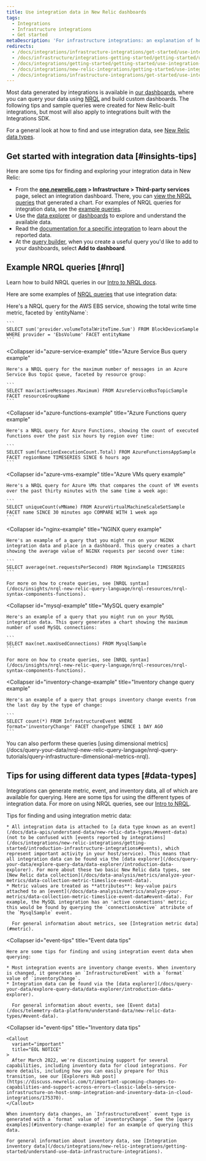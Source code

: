 ```yaml
---
title: Use integration data in New Relic dashboards
tags:
  - Integrations
  - Infrastructure integrations
  - Get started
metaDescription: 'For infrastructure integrations: an explanation of how to find and use integration data in New Relic, with sample queries.'
redirects:
  - /docs/integrations/infrastructure-integrations/get-started/use-integration-data-new-relic-dashboards
  - /docs/infrastructure/integrations-getting-started/getting-started/use-integration-data-new-relic-insights
  - /docs/integrations/getting-started/getting-started/use-integration-data-new-relic-insights
  - /docs/integrations/new-relic-integrations/getting-started/use-integration-data-new-relic-insights
  - /docs/integrations/infrastructure-integrations/get-started/use-integration-data-new-relic-insights-dashboards
---
```


Most data generated by integrations is available in [our dashboards](/docs/dashboards/new-relic-one-dashboards/get-started/introduction-new-relic-one-dashboards), where you can query your data using [NRQL](/docs/insights/nrql-new-relic-query-language/using-nrql/introduction-nrql) and build custom dashboards. The following tips and sample queries were created for New Relic-built integrations, but most will also apply to integrations built with the Integrations SDK.

For a general look at how to find and use integration data, see [New Relic data types](/docs/telemetry-data-platform/understand-data/new-relic-data-types/).

## Get started with integration data [#insights-tips]

Here are some tips for finding and exploring your integration data in New Relic:

* From the **[one.newrelic.com](http://one.newrelic.com) > Infrastructure > Third-party services** page, select an integration dashboard. There, you can [view the NRQL queries](/docs/integrations/new-relic-integrations/getting-started/infrastructure-integration-dashboards-charts#functions) that generated a chart. For examples of NRQL queries for integration data, see the [example queries](#query-examples).
* Use the [data explorer](/docs/query-your-data/explore-query-data/data-explorer/introduction-data-explorer) or [dashboards](/docs/dashboards/new-relic-one-dashboards/get-started/introduction-new-relic-one-dashboards) to explore and understand the available data.
* Read the [documentation for a specific integration](/docs/infrastructure/integrations/types-integrations) to learn about the reported data.
* At the [query builder](/docs/query-your-data/explore-query-data/query-builder/introduction-query-builder/), when you create a useful query you'd like to add to your dashboards, select **Add to dashboard**.

## Example NRQL queries [#nrql]

Learn how to build NRQL queries in our [Intro to NRQL docs](/docs/insights/nrql-new-relic-query-language/using-nrql/introduction-nrql).

Here are some examples of [NRQL queries](/docs/insights/nrql-new-relic-query-language/using-nrql/introduction-nrql) that use integration data:

<CollapserGroup id="query-examples">
  <Collapser
    id="aws-ebs-example"
    title="AWS EBS query example"
  >
    Here's a NRQL query for the AWS EBS service, showing the total write time metric, faceted by `entityName`:

    ```
    SELECT sum('provider.volumeTotalWriteTime.Sum') FROM BlockDeviceSample WHERE provider = 'EbsVolume' FACET entityName
    ```
  </Collapser>

  <Collapser
    id="azure-service-example"
    title="Azure Service Bus query example"
  >
    Here's a NRQL query for the maximum number of messages in an Azure Service Bus topic queue, faceted by resource group:

    ```
    SELECT max(activeMessages.Maximum) FROM AzureServiceBusTopicSample FACET resourceGroupName
    ```
  </Collapser>

  <Collapser
    id="azure-functions-example"
    title="Azure Functions query example"
  >
    Here's a NRQL query for Azure Functions, showing the count of executed functions over the past six hours by region over time:

    ```
    SELECT sum(functionExecutionCount.Total) FROM AzureFunctionsAppSample FACET regionName TIMESERIES SINCE 6 hours ago
    ```
  </Collapser>

  <Collapser
    id="azure-vms-example"
    title="Azure VMs query example"
  >
    Here's a NRQL query for Azure VMs that compares the count of VM events over the past thirty minutes with the same time a week ago:

    ```
    SELECT uniqueCount(vMName) FROM AzureVirtualMachineScaleSetSample FACET name SINCE 30 minutes ago COMPARE WITH 1 week ago
    ```
  </Collapser>

  <Collapser
    id="nginx-example"
    title="NGINX query example"
  >
    Here's an example of a query that you might run on your NGINX integration data and place in a dashboard. This query creates a chart showing the average value of NGINX requests per second over time:

    ```
    SELECT average(net.requestsPerSecond) FROM NginxSample TIMESERIES
    ```

    For more on how to create queries, see [NRQL syntax](/docs/insights/nrql-new-relic-query-language/nrql-resources/nrql-syntax-components-functions).
  </Collapser>

  <Collapser
    id="mysql-example"
    title="MySQL query example"
  >
    Here's an example of a query that you might run on your MySQL integration data. This query generates a chart showing the maximum number of used MySQL connections:

    ```
    SELECT max(net.maxUsedConnections) FROM MysqlSample
    ```

    For more on how to create queries, see [NRQL syntax](/docs/insights/nrql-new-relic-query-language/nrql-resources/nrql-syntax-components-functions).
  </Collapser>

  <Collapser
    id="inventory-change-example"
    title="Inventory change query example"
  >
    Here's an example of a query that groups inventory change events from the last day by the type of change:

    ```
    SELECT count(*) FROM InfrastructureEvent WHERE format='inventoryChange' FACET changeType SINCE 1 DAY AGO
    ```
  </Collapser>
</CollapserGroup>

<Callout variant="tip">
  You can also perform these queries [using dimensional metrics](/docs/query-your-data/nrql-new-relic-query-language/nrql-query-tutorials/query-infrastructure-dimensional-metrics-nrql).
</Callout>

## Tips for using different data types [#data-types]

Integrations can generate metric, event, and inventory data, all of which are available for querying. Here are some tips for using the different types of integration data. For more on using NRQL queries, see our [Intro to NRQL](/docs/insights/nrql-new-relic-query-language/using-nrql/introduction-nrql).

<CollapserGroup>
  <Collapser
    id="metric-tips"
    title="Metric data tips"
  >
    Tips for finding and using integration metric data:

    * All integration data is attached to [a data type known as an event](/docs/data-apis/understand-data/new-relic-data-types/#event-data) (not to be confused with [events reported by integrations](/docs/integrations/new-relic-integrations/getting-started/introduction-infrastructure-integrations#events), which represent important activity in your host/service). This means that all integration data can be found via the [data explorer](/docs/query-your-data/explore-query-data/data-explorer/introduction-data-explorer). For more about these two basic New Relic data types, see [New Relic data collection](/docs/data-analysis/metrics/analyze-your-metrics/data-collection-metric-timeslice-event-data).
    * Metric values are treated as **attributes**: key-value pairs attached to an [event](/docs/data-analysis/metrics/analyze-your-metrics/data-collection-metric-timeslice-event-data#event-data). For example, the MySQL integration has an 'active connections' metric; this would be found by querying the `connectionsActive` attribute of the `MysqlSample` event.

      For general information about metrics, see [Integration metric data](#metric).
  </Collapser>

  <Collapser
    id="event-tips"
    title="Event data tips"
  >
    Here are some tips for finding and using integration event data when querying:

    * Most integration events are inventory change events. When inventory is changed, it generates an `InfrastructureEvent` with a `format` value of `inventoryChange`.
    * Integration data can be found via the [data explorer](/docs/query-your-data/explore-query-data/data-explorer/introduction-data-explorer).

      For general information about events, see [Event data](/docs/telemetry-data-platform/understand-data/new-relic-data-types/#event-data).
  </Collapser>

  <Collapser
    id="event-tips"
    title="Inventory data tips"
  >
    <Callout
      variant="important"
      title="EOL NOTICE"
    >
      After March 2022, we're discontinuing support for several capabilities, including inventory data for cloud integrations. For more details, including how you can easily prepare for this transition, see our [Explorers Hub post](https://discuss.newrelic.com/t/important-upcoming-changes-to-capabilities-and-support-across-errors-classic-labels-service-infrastructure-on-host-snmp-integration-and-inventory-data-in-cloud-integrations/175370).
    </Callout>

    When inventory data changes, an `InfrastructureEvent` event type is generated with a `format` value of `inventoryChange`. See the [query examples](#inventory-change-example) for an example of querying this data.

    For general information about inventory data, see [Integration inventory data](/docs/integrations/new-relic-integrations/getting-started/understand-use-data-infrastructure-integrations).
  </Collapser>
</CollapserGroup>
